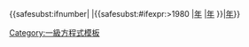 {{<includeonly>safesubst:</includeonly>ifnumber|{{{1}}}
|{{<includeonly>safesubst:</includeonly>#ifexpr:{{{1}}}>1980
|[[{{{1}}}年世界一级方程式锦标赛|{{{1}}}年]]
|[[{{{1}}}年一级方程式赛季|{{{1}}}年]]
}}|[[{{{1}}}年一级方程式赛季|{{{1}}}年]]}}<noinclude>
{{documentation}}

[[Category:一級方程式模板]]
</noinclude>